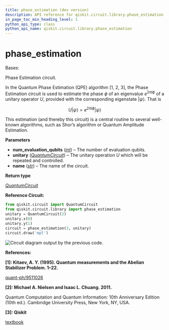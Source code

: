 ```yaml
---
title: phase_estimation (dev version)
description: API reference for qiskit.circuit.library.phase_estimation in the dev version of qiskit
in_page_toc_min_heading_level: 1
python_api_type: class
python_api_name: qiskit.circuit.library.phase_estimation
---
```


<span id="phase-estimation" />

# phase\_estimation

<Class id="qiskit.circuit.library.phase_estimation" isDedicatedPage={true} github="https://github.com/Qiskit/qiskit/tree/main/qiskit/circuit/library/phase_estimation.py#L108-L177" signature="qiskit.circuit.library.phase_estimation(num_evaluation_qubits, unitary, name='QPE')" modifiers="class">
  Bases:

  Phase Estimation circuit.

  In the Quantum Phase Estimation (QPE) algorithm \[1, 2, 3], the Phase Estimation circuit is used to estimate the phase $\phi$ of an eigenvalue $e^{2\pi i\phi}$ of a unitary operator $U$, provided with the corresponding eigenstate $|\psi\rangle$. That is

$$
U|\psi\rangle = e^{2\pi i\phi} |\psi\rangle
$$

  This estimation (and thereby this circuit) is a central routine to several well-known algorithms, such as Shor’s algorithm or Quantum Amplitude Estimation.

  **Parameters**

  *   **num\_evaluation\_qubits** ([*int*](https://docs.python.org/3/library/functions.html#int "(in Python v3.13)")) – The number of evaluation qubits.
  *   **unitary** ([*QuantumCircuit*](circuit-quantum-circuit "qiskit.circuit.quantumcircuit.QuantumCircuit")) – The unitary operation $U$ which will be repeated and controlled.
  *   **name** ([*str*](https://docs.python.org/3/library/stdtypes.html#str "(in Python v3.13)")) – The name of the circuit.

  **Return type**

  [*QuantumCircuit*](circuit-quantum-circuit "qiskit.circuit.quantumcircuit.QuantumCircuit")

  **Reference Circuit:**

  ```python
  from qiskit.circuit import QuantumCircuit
  from qiskit.circuit.library import phase_estimation
  unitary = QuantumCircuit(2)
  unitary.x(0)
  unitary.y(1)
  circuit = phase_estimation(3, unitary)
  circuit.draw('mpl')
  ```

  ![Circuit diagram output by the previous code.](/images/api/qiskit/dev/qiskit-circuit-library-phase_estimation-1.avif)

  **References:**

  **\[1]: Kitaev, A. Y. (1995). Quantum measurements and the Abelian Stabilizer Problem. 1–22.**

  [quant-ph/9511026](http://arxiv.org/abs/quant-ph/9511026)

  **\[2]: Michael A. Nielsen and Isaac L. Chuang. 2011.**

  Quantum Computation and Quantum Information: 10th Anniversary Edition (10th ed.). Cambridge University Press, New York, NY, USA.

  **\[3]: Qiskit**

  [textbook](https://github.com/Qiskit/textbook/blob/main/notebooks/ch-algorithms/quantum-phase-estimation.ipynb)
</Class>

